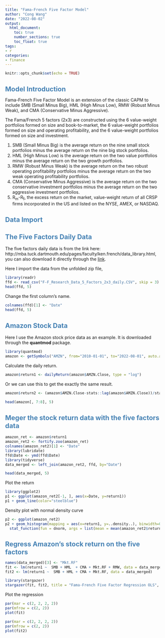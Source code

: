 ```yaml
---
title: "Fama-French Five Factor Model"
author: "Cong Wang"
date: "2022-08-02"
output:
  html_document:
    toc: true
    number_sections: true
    toc_float: true
tags: 
- r
categories:
- finance
---
```

<style type="text/css">
  h1,h2,h3{
  font-size: 16pt;
  color: steelblue
}
</style>


```r
knitr::opts_chunk$set(echo = TRUE)
```

# Model Introduction

Fama-French Five Factor Model is an extension of the classic CAPM to include SMB (Small Minus Big), 	HML (High Minus Low), RMW (Robust Minus Weak), and CMA (Conservative Minus Aggressive).

The Fama/French 5 factors (2x3) are constructed using the 6 value-weight portfolios formed on size and book-to-market, the 6 value-weight portfolios formed on size and operating profitability, and the 6 value-weight portfolios formed on size and investment. 
	
1. SMB (Small Minus Big) is the average return on the nine small stock portfolios minus the average return on the nine big stock portfolios.
2. HML (High Minus Low) is the average return on the two value portfolios minus the average return on the two growth portfolios.
3. RMW (Robust Minus Weak) is the average return on the two robust operating profitability portfolios minus the average return on the two weak operating profitability portfolios. 
4. CMA (Conservative Minus Aggressive) is the average return on the two conservative investment portfolios minus the average return on the two aggressive investment portfolios.
5. R~m~-R~f~, the excess return on the market, value-weight return of all CRSP firms incorporated in the US and listed on the NYSE, AMEX, or NASDAQ.

# Data Import

## The Five Factors Daily Data
The five factors daily data is from the link here: http://mba.tuck.dartmouth.edu/pages/faculty/ken.french/data_library.html, you can also download it directly through the [link](http://mba.tuck.dartmouth.edu/pages/faculty/ken.french/ftp/F-F_Research_Data_5_Factors_2x3_daily_CSV.zip).

Here I import the data from the unfolded zip file,
```r
library(readr)
ffd <- read_csv("F-F_Research_Data_5_Factors_2x3_daily.CSV", skip = 3)
head(ffd, 5)
```

Change the first column's name.
```r
colnames(ffd)[1] <- "Date"
head(ffd, 5)
```

## Amazon Stock Data
Here I use the Amazon stock price data as an example. It is downloaded through the **quantmod** package.
```r
library(quantmod)
amazon <- getSymbols("AMZN", from="2010-01-01", to="2022-08-01", auto.assign = F)
```

Calculate the daily return.
```r
amazon$return1 <- dailyReturn(amazon$AMZN.Close, type = "log")

```

Or we can use this to get the exactly the same result.
```r
amazon$return2 <- (amazon$AMZN.Close-stats::lag(amazon$AMZN.Close))/stats::lag(amazon$AMZN.Close)
```

```r
head(amazon[, 7:8], 5)
```

## Meger the stock return data with the five factors data
```r
amazon_ret <- amazon$return1
amazon_ret2 <- fortify.zoo(amazon_ret)
colnames(amazon_ret2)[1] <- "Date"
library(lubridate)
ffd$Date <- ymd(ffd$Date)
library(tidyverse)
data_merged <- left_join(amazon_ret2, ffd, by="Date")
```

```r
head(data_merged, 5)
```
Plot the return 
```r
library(ggplot2)
p1 <- ggplot(amazon_ret2[-1, ], aes(x=Date, y=return1))
p1 + geom_line(color="steelblue")
```

Density plot with normal density curve
```r
p2 <- ggplot(amazon_ret2)
p2 + geom_histogram(mapping = aes(x=return1, y=..density..), binwidth=0.005, color="steelblue", fill="grey", size=1) +
  stat_function(fun = dnorm, args = list(mean = mean(amazon_ret2$return1, na.rm = T), sd = sd(amazon_ret2$return1, na.rm = T)), size=1)
```

# Regress Amazon's stock return on the five factors
```r
names(data_merged)[3] <- "Mkt.RF"
fit <- lm(return1 ~  SMB + HML  + CMA + Mkt.RF + RMW, data = data_merged)
fit2 <- lm(return1 ~  SMB + HML + CMA + Mkt.RF, data = data_merged)

```

```r
library(stargazer)
stargazer(fit, fit2, title = "Fama-French Five Factor Regression OLS", type="text")

```

Plot the regression 
```r
par(mar = c(2, 2, 2, 2))
par(mfrow = c(2, 2))
plot(fit)
```

```r
par(mar = c(2, 2, 2, 2))
par(mfrow = c(2, 2))
plot(fit2)
```













